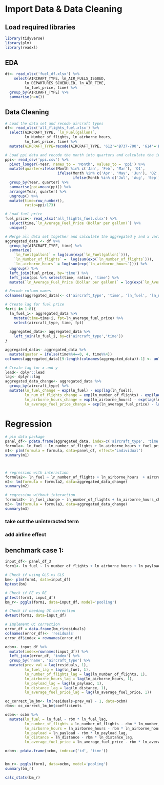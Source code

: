 # Import Data & Data Cleaning

## Load required libraries

```r
library(tidyverse)
library(plm)
library(readxl)
```

## EDA

```r
dt<- read_xlsx('fuel_df.xlsx') %>%
    select(AIRCRAFT_TYPE, ln_AIR_FUELS_ISSUED, 
         ln_DEPARTURES_SCHEDULED, ln_AIR_TIME, 
         ln_fuel_price, time) %>%
  group_by(AIRCRAFT_TYPE) %>%
  summarise(n=n())
```

## Data Cleaning

```r
# Load the data set and recode aircraft types
df<- read_xlsx('all_flights_fuel.xlsx') %>%
  select(AIRCRAFT_TYPE, `ln_Fuel(gallon)`, 
         ln_Number_of_flights, ln_airborne_hours, 
         ln_fuel_price, time) %>%
  mutate(AIRCRAFT_TYPE=recode(AIRCRAFT_TYPE, '612'='B737-700', '614'='B737-800', '622'='B757-200', '694'='A320', '696'='A332','819'='B744', '673'='E175', '721'='A321','634'='B739','627'='B777','637'='B777'))

# Load ppi data and recode the month into quarters and calculate the inflation rate (ratio)
ppi<- read_csv('ppi.csv') %>%
  pivot_longer(-Year, names_to = 'Month', values_to = 'ppi') %>%
  mutate(quarter=ifelse(Month %in% c('Jan', 'Feb', 'Mar'), 'Q1', 
                        ifelse(Month %in% c('Apr', 'May', 'Jun'), 'Q2',
                               ifelse(Month %in% c('Jul', 'Aug', 'Sep'), 'Q3', 'Q4')))) %>%
  group_by(Year, quarter) %>%
  summarise(ppi=mean(ppi)) %>%
  arrange(Year, quarter) %>%
  ungroup() %>%
  mutate(time=row_number(),
         ratio=ppi/173)

# Load fuel price
fuel_price<- read_xlsx('all_flights_fuel.xlsx') %>% 
  select(time,`ln_Average_Fuel_Price (Dollar per gallon)`) %>%
  unique()

# Merge all data set together and calculate the aggregated y and x variables
aggregated_data <- df %>%
  group_by(AIRCRAFT_TYPE, time) %>%
  summarize(
    `ln_Fuel(gallon)` = log(sum(exp(`ln_Fuel(gallon)`))),
    `ln_Number_of_flights` =  log(sum(exp(`ln_Number_of_flights`))),
    `ln_airborne_hours` = log(sum(exp(`ln_airborne_hours`)))) %>%
  ungroup() %>%
  left_join(fuel_price, by='time') %>%
  left_join(ppi %>% select(time, ratio), 'time') %>%
  mutate(`ln_Average_Fuel_Price (Dollar per gallon)` = log(exp(`ln_Average_Fuel_Price (Dollar per gallon)`) / ratio))

# Recode column names
colnames(aggregated_data)<- c('aircraft_type', 'time', 'ln_fuel', 'ln_number_of_flights', 'ln_airborne_hours', 'fp', 'ln_average_fuel_price', 'ratio')

# Create lag for fuel price
for(i in 1:8){
  ln_fuel_i<- aggregated_data %>%
    mutate(time=time+i, fpt=ln_average_fuel_price) %>%
    select(aircraft_type, time, fpt)
  
  aggregated_data<- aggregated_data %>% 
    left_join(ln_fuel_i, by=c('aircraft_type','time'))
}

aggregated_data<- aggregated_data %>%
  mutate(quater = ifelse(time%%4==0, 4, time%%4))
colnames(aggregated_data)[9:length(colnames(aggregated_data))-1] <- unlist(lapply(1:8, function(x) paste0('fuel_price_t_minus_', x)))

# Create lag for x and y
lead<- dplyr::lead
lag<- dplyr::lag
aggregated_data_change<- aggregated_data %>%
  group_by(aircraft_type) %>%
  mutate(ln_fuel_change = exp(ln_fuel) - exp(lag(ln_fuel)),
         ln_num_of_flights_change = exp(ln_number_of_flights) - exp(lag(ln_number_of_flights)),
         ln_airborne_hours_change = exp(ln_airborne_hours) - exp(lag(ln_airborne_hours)),
         ln_average_fuel_price_change = exp(ln_average_fuel_price) - lag(lead(ln_average_fuel_price)))
```


# Regression

```r
# plm data package
panel_df<- pdata.frame(aggregated_data, index=c('aircraft_type', 'time'))
formula<- ln_fuel ~ ln_number_of_flights + ln_airborne_hours + fuel_price_t_minus_4
m1<- plm(formula = formula, data=panel_df, effect='individual')
summary(m1)



# regression with interaction
formula2<- ln_fuel ~ ln_number_of_flights + ln_airborne_hours  + aircraft_type + aircraft_type * ln_average_fuel_price
m2<- lm(formula = formula2, data=aggregated_data_change)
summary(m2)

# regression without interaction
formula3<- ln_fuel_change ~ ln_number_of_flights + ln_airborne_hours_change + ln_average_fuel_price + aircraft_type 
m3<- lm(formula = formula3, data=aggregated_data_change)
summary(m3)
```


### take out the uninteracted term
### add airline effect
  
## benchmark case 1:

```r
input_df<- panel_df_3
form1<- ln_fuel ~ ln_number_of_flights + ln_airborne_hours + ln_payload + ln_distance + ln_average_fuel_price

# Check if using OLS vs GLS
bm<- plm(form1, data=input_df)
bptest(bm)

# Check if FE vs RE
phtest(form1, input_df)
bm_r<- pggls(form1, data=input_df, model='pooling')

# Check if needing OC correction
dwtest(form1, data=input_df)

# Implement OC correction
error_df = data.frame(bm_r$residuals)
colnames(error_df)<- 'residuals'
error_df$index = rownames(error_df)

ocbm<- input_df %>%
  mutate(index=rownames(input_df)) %>%
  left_join(error_df, 'index') %>%
  group_by('name', 'aircraft_type') %>%
  mutate(prev_val = lag(residuals, 1),
         ln_fuel_lag = lag(ln_fuel, 1),
         ln_number_of_flights_lag = lag(ln_number_of_flights, 1),
         ln_airborne_hours_lag = lag(ln_airborne_hours, 1),
         ln_payload_lag = lag(ln_payload, 1),
         ln_distance_lag = lag(ln_distance, 1),
         ln_average_fuel_price_lag = lag(ln_average_fuel_price, 1))

oc_correct_lm_bm<- lm(residuals~prev_val - 1, data=ocbm)
rbm<- oc_correct_lm_bm$coefficients

ocbm<- ocbm %>%
  mutate(ln_fuel = ln_fuel - rbm * ln_fuel_lag, 
         ln_number_of_flights = ln_number_of_flights - rbm * ln_number_of_flights_lag,
         ln_airborne_hours = ln_airborne_hours - rbm * ln_airborne_hours_lag,
         ln_payload = ln_payload - rbm * ln_payload_lag,
         ln_distance = ln_distance - rbm * ln_distance_lag,
         ln_average_fuel_price = ln_average_fuel_price - rbm * ln_average_fuel_price_lag)

ocbm<- pdata.frame(ocbm, index=c('id', 'time'))


bm_r<- pggls(form1, data=ocbm, model='pooling')
summary(bm_r)

calc_stats(bm_r)
```








